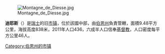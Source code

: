 {{noteTA|G1=瑞士地名}}
[[Image:Montagne_de_Diesse.jpg|right]]

'''迪耶斯'''（{{lang-fr|Diesse}}）是[[瑞士|瑞士]]的旧[[市镇_(瑞士)|市镇]]，位於該國中部，由[[伯恩州|伯恩州]]負責管轄，面積9.48平方公里，海拔高度838米，2011年人口436，六成半人口信奉[[基督教|基督教]]，人口密度每平方公里46人。

{{Switzerland-geo-stub}}
[[Category:伯恩州的市镇|Category:伯恩州的市镇]]
